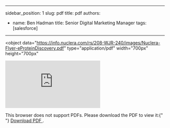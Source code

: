 
---
sidebar_position: 1
slug: pdf
title: pdf
authors:
  - name: Ben Hadman
    title: Senior Digital Marketing Manager
tags: [salesforce]
---

<object
  data="https://info.nuclera.com/rs/208-WJR-240/images/Nuclera-Flyer-eProteinDiscovery.pdf"
  type="application/pdf"
  width="700px"
  height="700px"
>
  <embed src="https://info.nuclera.com/rs/208-WJR-240/images/Nuclera-Flyer-eProteinDiscovery.pdf" />
  <p>
    This browser does not support PDFs. Please download the PDF to view it:{" "}
    <a href="https://info.nuclera.com/rs/208-WJR-240/images/Nuclera-Flyer-eProteinDiscovery.pdf">
      Download PDF
    </a>
    .
  </p>
</object>
